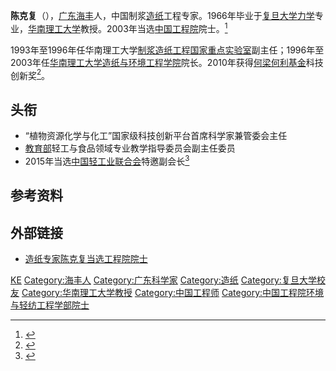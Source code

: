 '''陈克复'''（{{bd|1942年|10月15日|}}），[[广东|广东]][[海丰县|海丰]]人，中国制浆[[造纸|造纸]]工程专家。1966年毕业于[[复旦大学|复旦大学]][[力学|力学]]专业，[[华南理工大学|华南理工大学]]教授。2003年当选[[中国工程院|中国工程院]]院士。<ref >{{cite web|url=http://www.gx211.com/news/2011112/n292931778.html | language= | title=陈克复院士——华南理工大学教授 |publisher=中国高校之窗 |date=2011-01-12 |accessdate= }}</ref>

1993年至1996年任华南理工大学[[制浆造纸工程国家重点实验室|制浆造纸工程国家重点实验室]]副主任；1996年至2003年任[[华南理工大学造纸与环境工程学院|华南理工大学造纸与环境工程学院]]院长。2010年获得[[何梁何利基金|何梁何利基金]]科技创新奖<ref>{{Cite web |url=http://www.edu.cn/gao_xiao_zi_xun_1091/20101030/t20101030_534158.shtml# |title=华南理工陈克复院士荣获何梁何利基金科技创新奖 |access-date=2015-08-18 |archive-url=https://web.archive.org/web/20160325013604/http://www.edu.cn/gao_xiao_zi_xun_1091/20101030/t20101030_534158.shtml# |archive-date=2016-03-25 |dead-url=yes }}</ref>。

== 头衔 ==
*“植物资源化学与化工”国家级科技创新平台首席科学家兼管委会主任
*[[中华人民共和国教育部|教育部]]轻工与食品领域专业教学指导委员会副主任委员
*2015年当选[[中国轻工业联合会|中国轻工业联合会]]特邀副会长<ref>{{cite web |url=http://www.gdpaper.cn/news/12257651.html |language= |title=陈克复院士当选中国轻工业联合会特邀副会长 |publisher=广东省造纸行业协会 |date= |accessdate=2015-8 |deadurl=yes |archiveurl=https://web.archive.org/web/20160304093942/http://www.gdpaper.cn/news/12257651.html |archivedate=2016-03-04 }}</ref>

== 参考资料 ==
{{reflist}}

== 外部链接 ==
* [http://www.cnki.com.cn/Article/CJFDTOTAL-ZHZZ200402005.htm 造纸专家陈克复当选工程院院士]

{{中国工程院环境与轻纺工程学部院士}}

{{Authority control}}
{{DEFAULTSORT:Chen陈}}
[[Category:陈姓|KE]]
[[Category:海丰人|Category:海丰人]]
[[Category:广东科学家|Category:广东科学家]]
[[Category:造纸|Category:造纸]]
[[Category:复旦大学校友|Category:复旦大学校友]]
[[Category:华南理工大学教授|Category:华南理工大学教授]]
[[Category:中国工程师|Category:中国工程师]]
[[Category:中国工程院环境与轻纺工程学部院士|Category:中国工程院环境与轻纺工程学部院士]]